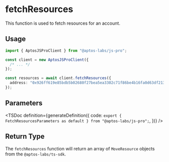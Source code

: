 
# fetchResources

This function is used to fetch resources for an account.

## Usage

```ts
import { AptosJSProClient } from "@aptos-labs/js-pro";

const client = new AptosJSProClient({
  /* ... */
});

const resources = await client.fetchResources({
  address: "0x926ff619e85bdb5b02680f27bea5ea3302c71f86be4b16fa0d63df213add927a",
});
```

## Parameters

<TSDoc
  definition={generateDefinition({
    code: `export { FetchResourcesParameters as default } from "@aptos-labs/js-pro";`,
  })}
/>

## Return Type

The `fetchResources` function will return an array of `MoveResource` objects from the `@aptos-labs/ts-sdk`.
